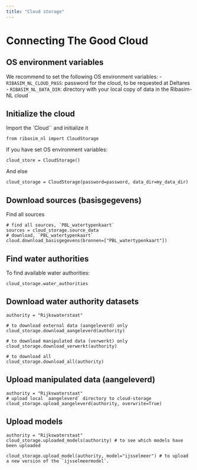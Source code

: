 ```yaml
---
title: "Cloud storage"
---
```


# Connecting The Good Cloud

## OS environment variables
We recommend to set the following OS environment variables:
- `RIBASIM_NL_CLOUD_PASS`: password for the cloud, to be requested at Deltares
- `RIBASIM_NL_DATA_DIR`: directory with your local copy of data in the Ribasim-NL cloud

## Initialize the cloud
Import the `Cloud`` and initialize it
```
from ribasim_nl import CloudStorage
```

If you have set OS environment variables:
```
cloud_store = CloudStorage()
```

And else
```
cloud_storage = CloudStorage(password=password, data_dir=my_data_dir)
```

## Download sources (basisgegevens)
Find all sources

```
# find all sources, `PBL_watertypenkaart`
sources = cloud_storage.source_data
# download, `PBL_watertypenkaart`
cloud.download_basisgegevens(bronnen=["PBL_watertypenkaart"])
```

## Find water authorities
To find available water authorities:
```
cloud_storage.water_authorities
```

## Download water authority datasets
```
authority = "Rijkswaterstaat"

# to download external data (aangeleverd) only
cloud_storage.download_aangeleverd(authority)

# to download manipulated data (verwerkt) only
cloud_storage.download_verwerkt(authority)

# to download all
cloud_storage.download_all(authority)
```

## Upload manipulated data (aangeleverd)
```
authority = "Rijkswaterstaat"
# upload local `aangeleverd` directory to cloud-storage
cloud_storage.upload_aangeleverd(authority, overwrite=True)
```

## Upload models
```
authority = "Rijkswaterstaat"
cloud_storage.uploaded_models(authority) # to see which models have been uploaded

cloud_storage.upload_model(authority, model="ijsselmeer") # to upload a new version of the `ijsselmeermodel`.
```
